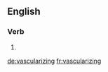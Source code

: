 ==English==

===Verb===
{{head|en}}

# {{present participle of|vascularize}}

[[de:vascularizing]]
[[fr:vascularizing]]